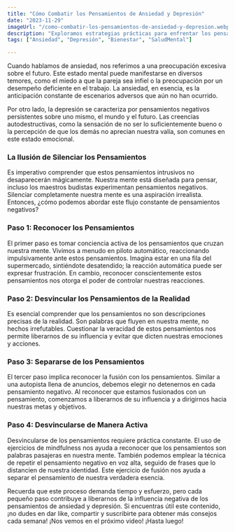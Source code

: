 ```yaml
---
title: "Cómo Combatir los Pensamientos de Ansiedad y Depresión"
date: "2023-11-29"
imageUrl: "/como-combatir-los-pensamientos-de-ansiedad-y-depresion.webp"
description: "Exploramos estrategias prácticas para enfrentar los pensamientos de ansiedad y depresión. Desde técnicas de manejo del estrés hasta enfoques terapéuticos, descubre cómo tomar el control de tu salud mental y recuperar el equilibrio emocional."
tags: ["Ansiedad", "Depresión", "Bienestar", "SaludMental"]

---
```

<CustomImage
  src="https://raw.githubusercontent.com/sebiten/posts/main/images/como-combatir-los-pensamientos-de-ansiedad-y-depresion.webp"
  alt="Cómo Combatir los Pensamientos de Ansiedad y Depresión"
/>

Cuando hablamos de ansiedad, nos referimos a una preocupación excesiva sobre el futuro. Este estado mental puede manifestarse en diversos temores, como el miedo a que la pareja sea infiel o la preocupación por un desempeño deficiente en el trabajo. La ansiedad, en esencia, es la anticipación constante de escenarios adversos que aún no han ocurrido.

Por otro lado, la depresión se caracteriza por pensamientos negativos persistentes sobre uno mismo, el mundo y el futuro. Las creencias autodestructivas, como la sensación de no ser lo suficientemente bueno o la percepción de que los demás no aprecian nuestra valía, son comunes en este estado emocional.

### La Ilusión de Silenciar los Pensamientos

Es imperativo comprender que estos pensamientos intrusivos no desaparecerán mágicamente. Nuestra mente está diseñada para pensar, incluso los maestros budistas experimentan pensamientos negativos. Silenciar completamente nuestra mente es una aspiración irrealista. Entonces, ¿cómo podemos abordar este flujo constante de pensamientos negativos?

### **Paso 1**: Reconocer los Pensamientos

El primer paso es tomar conciencia activa de los pensamientos que cruzan nuestra mente. Vivimos a menudo en piloto automático, reaccionando impulsivamente ante estos pensamientos. Imagina estar en una fila del supermercado, sintiéndote desatendido; la reacción automática puede ser expresar frustración. En cambio, reconocer conscientemente estos pensamientos nos otorga el poder de controlar nuestras reacciones.

### **Paso 2**: Desvincular los Pensamientos de la Realidad

Es esencial comprender que los pensamientos no son descripciones precisas de la realidad. Son palabras que fluyen en nuestra mente, no hechos irrefutables. Cuestionar la veracidad de estos pensamientos nos permite liberarnos de su influencia y evitar que dicten nuestras emociones y acciones.

### **Paso 3**: Separarse de los Pensamientos

El tercer paso implica reconocer la fusión con los pensamientos. Similar a una autopista llena de anuncios, debemos elegir no detenernos en cada pensamiento negativo. Al reconocer que estamos fusionados con un pensamiento, comenzamos a liberarnos de su influencia y a dirigirnos hacia nuestras metas y objetivos.

### **Paso 4**: Desvincularse de Manera Activa

Desvincularse de los pensamientos requiere práctica constante. El uso de ejercicios de mindfulness nos ayuda a reconocer que los pensamientos son palabras pasajeras en nuestra mente. También podemos emplear la técnica de repetir el pensamiento negativo en voz alta, seguido de frases que lo distancien de nuestra identidad. Este ejercicio de fusión nos ayuda a separar el pensamiento de nuestra verdadera esencia.

Recuerda que este proceso demanda tiempo y esfuerzo, pero cada pequeño paso contribuye a liberarnos de la influencia negativa de los pensamientos de ansiedad y depresión. Si encuentras útil este contenido, ¡no dudes en dar like, compartir y suscribirte para obtener más consejos cada semana! ¡Nos vemos en el próximo video! ¡Hasta luego!

